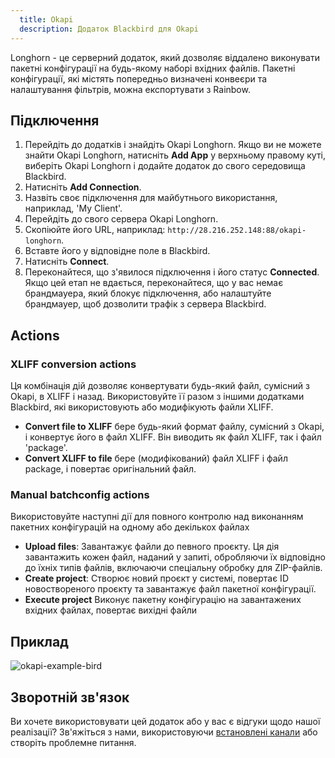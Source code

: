 ```yaml
---
  title: Okapi
  description: Додаток Blackbird для Okapi
---
```


<LinkCard title="View on Github" target="_blank" href="https://github.com/bb-io/Okapi" icon="github" />

Longhorn - це серверний додаток, який дозволяє віддалено виконувати пакетні конфігурації на будь-якому наборі вхідних файлів. Пакетні конфігурації, які містять попередньо визначені конвеєри та налаштування фільтрів, можна експортувати з Rainbow.

## Підключення

1. Перейдіть до додатків і знайдіть Okapi Longhorn. Якщо ви не можете знайти Okapi Longhorn, натисніть **Add App** у верхньому правому куті, виберіть Okapi Longhorn і додайте додаток до свого середовища Blackbird.
2. Натисніть **Add Connection**.
3. Назвіть своє підключення для майбутнього використання, наприклад, 'My Client'.
4. Перейдіть до свого сервера Okapi Longhorn.
5. Скопіюйте його URL, наприклад: `http://28.216.252.148:88/okapi-longhorn`.
6. Вставте його у відповідне поле в Blackbird.
7. Натисніть **Connect**.
8. Переконайтеся, що з'явилося підключення і його статус **Connected**. Якщо цей етап не вдається, переконайтеся, що у вас немає брандмауера, який блокує підключення, або налаштуйте брандмауер, щоб дозволити трафік з сервера Blackbird.

## Actions

### XLIFF conversion actions

Ця комбінація дій дозволяє конвертувати будь-який файл, сумісний з Okapi, в XLIFF і назад. Використовуйте її разом з іншими додатками Blackbird, які використовують або модифікують файли XLIFF.

- **Convert file to XLIFF** бере будь-який формат файлу, сумісний з Okapi, і конвертує його в файл XLIFF. Він виводить як файл XLIFF, так і файл 'package'.
- **Convert XLIFF to file** бере (модифікований) файл XLIFF і файл package, і повертає оригінальний файл.

### Manual batchconfig actions

Використовуйте наступні дії для повного контролю над виконанням пакетних конфігурацій на одному або декількох файлах

- **Upload files**: Завантажує файли до певного проєкту. Ця дія завантажить кожен файл, наданий у запиті, обробляючи їх відповідно до їхніх типів файлів, включаючи спеціальну обробку для ZIP-файлів.
- **Create project**: Створює новий проєкт у системі, повертає ID новоствореного проєкту та завантажує файл пакетної конфігурації.
- **Execute project** Виконує пакетну конфігурацію на завантажених вхідних файлах, повертає вихідні файли

## Приклад

![okapi-example-bird](https://raw.githubusercontent.com/bb-io/Okapi/main/image/README/okapi-example-bird.png)

## Зворотній зв'язок

Ви хочете використовувати цей додаток або у вас є відгуки щодо нашої реалізації? Зв'яжіться з нами, використовуючи [встановлені канали](https://www.blackbird.io/) або створіть проблемне питання.